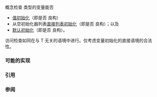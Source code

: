 {{cpp/title|default_initializable}}
{{cpp/concepts/navbar}}
{{ddcl|header=concepts|since=c++20|1=
template&lt; class T &gt;
concept default_initializable = std::constructible_from&lt;T&gt; &amp;&amp; requires { T{}; } &amp;&amp; 
                                /* T t; 为良构，见后述 */;
}}

{{tt|default_initializable}} 概念检查 {{tt|T}} 类型的变量能否
* [[cpp/language/value initialization|值初始化]]（即是否 {{c|T()}} 良构）
* 从空初始化器列表[[cpp/language/list initialization|直接列表初始化]]（即是否 {{c|T{} }} 良构）；以及
* [[cpp/language/default initialization|默认初始化]]（即是否 {{c|T t;}} 良构）。

访问检查如同在与 T 无关的语境中进行。仅考虑变量初始化的直接语境的合法性。

=== 可能的实现 ===
{{eq fun|1=
template&lt;class T&gt;
concept default_initializable =
    std::constructible_from&lt;T&gt; &amp;&amp;
    requires { T{}; ::new T; };
}}

===引用===
{{ref std c++23}}
{{ref std|section=18.4.12|title=Concept {{tt|default_initializable}}|id=concept.default.init}}
{{ref std end}}
{{ref std c++20}}
{{ref std|section=18.4.12|title=Concept {{tt|default_initializable}}|id=concept.default.init}}
{{ref std end}}

===参阅===
{{dsc begin}}
{{dsc inc|cpp/concepts/dsc constructible_from}}
{{dsc inc|cpp/types/dsc is_default_constructible}}
{{dsc end }}

{{langlinks|de|en|es|ja|ru}}